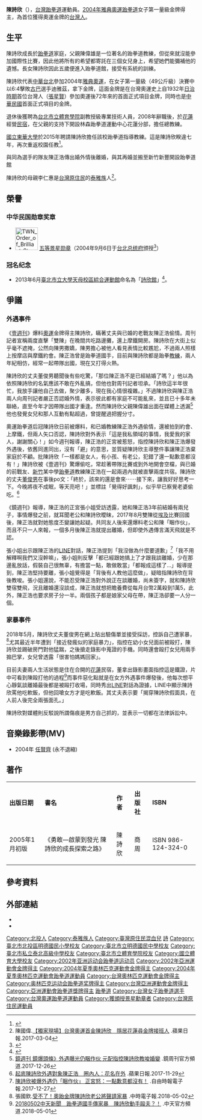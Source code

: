 {{Otheruses|陳詩欣}}
{{Infobox sportsperson
| name=陳詩欣
| image=2006TaiwanSportEliteAwards SSChen.jpg
| caption =2006年台灣運動精英獎頒獎典禮擔任頒獎人
| romanizedname=Chen Shih-Hsin
| nationality={{ROC}}
| national_team=
| ethnicity=
| birth_date ={{Birth date and age|year=1978|month=11|day=16}}
| birth_place={{TWN}}[[臺北市|臺北市]]
| death_date=
| death_place=
| monuments=臺北市立體育學院[[詩欣館|詩欣館]]（後改名為臺北市立大學天母校區詩欣館）
| residence ={{TWN}}[[新竹縣|新竹縣]]
| education =[[臺北市立體育學院|臺北市立體育學院]]運動科學研究所運動生理學碩士<br/>[[國立體育大學|國立體育大學]]教練科學研究所運動心理學組博士班
| alma_mater=臺北市立體育學院<br/>國立體育大學
| occupation=臺北市立體育學院副教授級專業技術人員
| years_active=1994年至今
| height={{height|m=1.66}}
| weight={{weight|kg=46}}
| spouse=現任丈夫陳正皓<br/>{{marriage|董俊男|2008年|2018年|reason=divorced}}<ref>{{Cite web|url=https://www.mirrormedia.mg/premium/20200827pol004|title=她衝動嫁給父母絕不認同的人 才2個月就想離婚|author=陳昌遠|date=2020年9月5日|publisher=鏡傳媒|language=zh-tw|access-date=2021年8月1日|archive-date=2022年1月3日|archive-url=https://web.archive.org/web/20220103185206/https://www.mirrormedia.mg/premium/20200827pol004/|dead-url=no}}</ref>
| country={{TPE}}
| sport =跆拳道
| rank=47公斤級
| collegeteam=臺北市立體育學院
| coach =陳偉雄（父）
| retired=2004年8月27日
| coaching=新庄子運動中心
| medaltemplates=
{{MedalCount|type=國際運動賽會
|夏季奧林匹克運動會|1|0|0
|跆拳道世界盃|4|0|0
|亞洲運動會|1|0|0
|東亞運動會|1|0|0
}}
{{MedalCountry|{{TPE}}}}
{{MedalSport|女子[[跆拳道|跆拳道]]}}
{{MedalCompetition|跆拳道世界盃}}
{{MedalGold|1994年英屬開曼群島喬治鎮|鰭量級}}
{{MedalGold|1996年巴西|鰭量級}}
{{MedalGold|2001年越南胡志明市|鰭量級}}
{{MedalGold|2002年日本東京都|-47kg}}
{{MedalCompetition|[[東亞運動會|東亞運動會]]}}
{{MedalGold|[[2001年東亞運動會|2001年日本大阪府]]|鰭量級}}
{{MedalCompetition|亞洲運動會}}
{{MedalGold|[[2002年亞洲運動會|2002年韓國釜山廣域市]]|鰭量級}}
{{MedalCompetition|荷蘭跆拳道公開賽}}
{{MedalGold|2004年荷蘭愛因荷芬|-47kg}}
{{MedalCompetition|夏季奧林匹克運動會}}
{{MedalGold|[[2004年夏季奧林匹克運動會|2004年希臘雅典]]|-49kg}}
| updated=2022年2月19日
}}
'''陳詩欣'''（{{bd|1978年|11月16日||}}），[[台灣|台灣]][[跆拳道|跆拳道]]運動員。[[2004年夏季奥林匹克運動會|2004年雅典奧運]][[跆拳道|跆拳道]]女子第一量級金牌得主，為首位獲得奧運金牌的[[台灣人|台灣人]]。

==生平==
陳詩欣成長於[[跆拳道|跆拳道]]家庭，父親陳偉雄是一位著名的跆拳道教練，但從來就沒能參加國際性比賽，因此他將所有的希望都寄託在三個女兒身上，希望她們能彌補他的遺憾。長女陳詩欣因此五歲便進入跆拳道館，接受有系統的訓練。

陳詩欣代表[[中華台北|中華台北]]參加2004年[[2004年夏季奥林匹克運動會|雅典奧運]]，在女子第一量級（49公斤級）決賽中以6:4擊敗[[古巴|古巴]]選手迪雅茲，拿下金牌，這面金牌是在台灣奧運史上自1932年[[台灣日治時期|日治時期]]首位台灣人（[[張星賢|張星賢]]）參加奧運後72年來的首面正式項目金牌，同時也是[[中華民國|中華民國]]首面正式項目的金牌。

退休後獲聘為[[台北市立體育學院|台北市立體育學院]]副教授級專業技術人員，2008年辭職後，於[[花蓮縣|花蓮]]經營[[民宿|民宿]]，在父親的支持下開設林森跆拳道運動中心花蓮分部，擔任總教練。

[[國立東華大學|國立東華大學]]於2015年聘請陳詩欣擔任該校跆拳道指導教練。這是陳詩欣睽違七年，再次重返校園任教<ref>{{Cite web |url=http://134.208.16.59/ |title=國立東華大學體育中心 |access-date=2018-05-03 |archive-date=2020-08-08 |archive-url=https://web.archive.org/web/20200808090854/http://134.208.16.59/ |dead-url=no }}</ref>。

與同為選手的隊友陳正浩傳出婚外情後離婚，與其再婚並搬至新竹新豐開設跆拳道館

陳詩欣的母親李仁惠是[[台灣原住民|台灣原住民]]的[[泰雅族|泰雅族]]人<ref>陳國偉.[http://www.appledaily.com.tw/realtimenews/article/new/20170304/1058097/ 【獨家現場】台灣奧運首金陳詩欣　隱居花蓮尋金牌接班人] {{Wayback|url=http://www.appledaily.com.tw/realtimenews/article/new/20170304/1058097/ |date=20171027064017 }}.蘋果日報.2017-03-04</ref>。

== 榮譽 ==
===中华民国勋章奖章===
* [[File:TWN_Order_of_Brilliant_Star_5Class_BAR.svg|60px]] [[景星勋章|五等景星勋章]]（2004年9月6日于[[台北市|台北]][[总统府_(台湾)|总统府]]颁授<ref>{{cite web |url=https://www.president.gov.tw/NEWS/8776 |title=總統頒贈「2004年雅典奧林匹克運動會」跆拳道金牌得主陳詩欣、朱木炎勳章 |publisher=中华民国总统府 |date=2004-09-06 |accessdate=2021-08-29 |archive-date=2021-08-29 |archive-url=https://web.archive.org/web/20210829050622/https://www.president.gov.tw/NEWS/8776 |dead-url=no }}</ref>）

===冠名纪念===
*2013年6月[[臺北市立大學天母校區綜合運動館|臺北市立大學天母校區綜合運動館]]命名為「[[詩欣館|詩欣館]]」<ref>{{cite web|url=http://tv.udn.com/news/11664.shtml|title=北體綜合體育館 命名"詩欣館"|date=2013-06-21|accessdate=2014-05-12|language=zh-tw|publisher=udn TV|archive-date=2014-05-12|archive-url=https://web.archive.org/web/20140512220715/http://tv.udn.com/news/11664.shtml|dead-url=no}}</ref>。
== 爭議 ==
===外遇事件===
《[[壹週刊_(台灣)|壹週刊]]》爆料[[奧運|奧運]]金牌得主陳詩欣，瞞著丈夫與已婚的老戰友陳正浩偷情。周刊記者宣稱兩度直擊「雙陳」在晚間共吃路邊攤，還上摩鐵開房。陳詩欣在大街上似乎毫不遮掩，公然向陳男撒嬌，陳男擔心被他人看見表情比較尷尬，不過兩人照樣上按摩店與摩鐵約會。陳正浩曾是跆拳道國手，目前與陳詩欣都是跆拳[[教練|教練]]，兩人年紀相仿，經常一起帶隊出國，現在又打得火熱。

陳詩欣的丈夫董俊男聽聞後有些吃驚，「那位陳正浩不是已經結婚了嗎？」他以為依照陳詩欣的名氣應該不敢在外亂搞，但他也對周刊記者坦承。「詩欣這半年很忙，我放手讓他自己去做，聚少離多，現在我心情很複雜。」不過陳詩欣與陳正浩兩人向周刊記者嚴正否認婚外情，表示彼此都有家庭不可能亂來，並且已十多年未聯絡，直至今年才因帶隊出國才重逢。然而陳詩欣父親陳偉雄出面在媒體上透漏<ref>[https://www.youtube.com/watch?v=mwoDO3WeLmk 鏡週刊 鏡爆頭條》外遇曝光仍睏作伙 元配指控陳詩欣教唆婚變] {{Wayback|url=https://www.youtube.com/watch?v=mwoDO3WeLmk |date=20200228074958 }}.鏡周刊官方頻道.2017-12-26</ref>他也發覺女兒和那人互動有點超過，曾提醒過把握分寸。

奧運跆拳道后冠陳詩欣日前被爆料，和已婚教練陳正浩外遇偷情，還被拍到約會、上摩鐵，但兩人矢口否認，陳詩欣對外表示「這是我私領域的事情，我愛我的家人，謝謝關心！」如今週刊報導，陳正浩的正宮被惹怒，指控陳詩欣和陳正浩爆發外遇後，依舊同進同出，沒有「避」的意思，並質疑陳詩欣主導整件事讓陳正浩棄家庭於不顧。批陳詩欣「一樣都是女人，有小孩、有老公，犯錯了還一點歉意都沒有！」陳詩欣被《壹週刊》驚爆偷吃，常趁著帶隊比賽或到外地開會空檔，與已婚的前戰友、[[新竹都會區|新竹]]某中學[[跆拳道|跆拳道]]教練陳正浩在一起兩週內就被直擊兩度共宿。陳詩欣的丈夫[[董俊男|董俊男]]在事後po文：「終於，該來的還是會來⋯⋯接下來，讓我好好思考一下。今晚將夜不成眠，等天亮吧！」並標註「覺得好諷刺」，似乎早已察覺老婆偷吃。<ref>[https://tw.appledaily.com/new/realtime/20171129/1250138/ 起底陳詩欣外遇對象陳正浩　圈內人：花名在外] {{Wayback|url=https://tw.appledaily.com/new/realtime/20171129/1250138/ |date=20180911203640 }}.蘋果日報.2017-11-29</ref>

《鏡週刊》報導，陳正浩的正宮張小姐受訪透露，她和陳正浩3年前結婚有兩兒子，事情爆發之前，就耳聞老公和陳詩欣曖昧，2017年8月雙陳從[[埃及|埃及]]比賽回國後，陳正浩就對她態度丕變讓她起疑。共同友人後來還爆料老公和陳「睏作伙」，而且不只一人來報，一個多月後陳正浩就提出離婚，但即使外遇傳言滿天飛就是不認。

張小姐出示跟陳正浩的[[LINE|LINE]]對話，陳正浩提到「我沒做為什麼要道歉」<ref>[http://news.ltn.com.tw/news/life/breakingnews/2294847 陳詩欣被爆外遇仍「睏作伙」 正宮怒：一點歉意都沒有！] {{Wayback|url=http://news.ltn.com.tw/news/life/breakingnews/2294847 |date=20210124095422 }}.自由時報電子報.2017-12-27</ref>「我不用解釋啊我們又沒幹嘛」，張小姐則反擊「都已經跟她搞上了才跟我談離婚，少在那邊亂放話，假裝自己很無辜，有擔當一點，敢做敢當」「都報成這樣了...」報導提到，陳正浩堅持要離，張小姐覺得是「背後有人教他這麼做」，疑暗指陳詩欣在背後教唆。張小姐還說，不能忍受陳正浩對外說正在談離婚，尚未簽字，就和陳詩欣雙宿雙飛，況且離婚還沒談成，陳正浩就想把贍養費從每月台幣2萬殺到1萬5，此外，陳正浩也要求房子分一半。兩個孩子都是娘家父母在帶，陳正浩卻要一人分一個。

===家暴事件===
2018年5月，陳詩欣丈夫董俊男在網上貼出驗傷單並接受採訪，控訴自己遭家暴，<ref>張國欽.[http://www.chinatimes.com/realtimenews/20180502001251-260402 受不了！奧跆金牌陳詩欣老公將聲請家暴] {{Wayback|url=http://www.chinatimes.com/realtimenews/20180502001251-260402 |date=20200927102228 }}.中時電子報.2018-05-02</ref>尤其最近半年遭到「接近發瘋似的家庭暴力」，指控在幼小女兒面前被毆打，陳詩欣並踢破房門對他猛踹，之後搶走錄影中蒐證的手機。同時還會毆打女兒用兩手搧巴掌，女兒曾透露「很害怕媽媽回家」。

目前夫妻兩人生活狀態是住在合開的[[花蓮縣|花蓮]]民宿，董拿出錄影畫面指控這是鐵證，片中可看到陳毆打他的過程<ref>[https://www.youtube.com/watch?v=R-_hQMzC9VQ 20180502中天新聞　跆拳道國手傳家暴　陳詩欣動手毆夫？！] {{Wayback|url=https://www.youtube.com/watch?v=R-_hQMzC9VQ |date=20200228093952 }}.中天官方頻道.2018-05-01</ref>而事件惡化點就是在女方外遇事件爆發後，他每次想平心靜氣談離婚最後都是被毆打收場，同時秀出[[LINE|LINE]]對話為證據，LINE中顯示陳詩欣罵他吃軟飯，但他回嗆女方才是吃軟飯。其丈夫表示要「揭穿陳詩欣假面具，在人前人後完全兩張面孔。」

陳詩欣對媒體則反駁說所謂傷痕是男方自己抓的，並表示一切都在法律訴訟中。
==音樂錄影帶(MV)==
*2004年 [[任賢齊|任賢齊]] (永不退縮)

== 著作 ==
{| class="wikitable" 
|- align=center
| '''出版日期''' || '''書名''' || '''作者'''||'''出版社'''|| '''ISBN''' 
|-
|2005年1月初版||《勇敢—啟蒙到發光 陳詩欣的成長探索之路》||陳詩欣||商周||ISBN 986-124-324-0
|}

== 參考資料 ==
{{Reflist}}

== 外部連結 ==
*{{IOC profile|id=shih-hsin-chen}}
*{{Facebook page|100000330357674}}

{{DEFAULTSORT:Chen陳詩欣}}
[[Category:北投人|Category:北投人]]
[[Category:泰雅族人|Category:泰雅族人]]
[[Category:臺灣原住民混血兒|Category:臺灣原住民混血兒]]
[[Category:陈姓|詩]]
[[Category:臺北市北投區明德國民小學校友|Category:臺北市北投區明德國民小學校友]]
[[Category:臺北市立明德國民中學校友|Category:臺北市立明德國民中學校友]]
[[Category:臺北市私立泰北高級中學校友|Category:臺北市私立泰北高級中學校友]]
[[Category:臺北市立體育學院校友|Category:臺北市立體育學院校友]]
[[Category:國立體育大學校友|Category:國立體育大學校友]]
[[Category:2002年亚洲运动会跆拳道运动员|Category:2002年亚洲运动会跆拳道运动员]]
[[Category:2002年亞洲運動會金牌得主|Category:2002年亞洲運動會金牌得主]]
[[Category:2004年夏季奧林匹克運動會金牌得主|Category:2004年夏季奧林匹克運動會金牌得主]]
[[Category:2004年夏季奧林匹克運動會跆拳道運動員|Category:2004年夏季奧林匹克運動會跆拳道運動員]]
[[Category:台灣奧林匹克運動會金牌得主|Category:台灣奧林匹克運動會金牌得主]]
[[Category:奥林匹克运动会跆拳道奖牌得主|Category:奥林匹克运动会跆拳道奖牌得主]]
[[Category:台灣亞洲運動會金牌得主|Category:台灣亞洲運動會金牌得主]]
[[Category:亞洲運動會跆拳道獎牌得主|Category:亞洲運動會跆拳道獎牌得主]]
[[Category:台湾体育之最|跆拳道]]
[[Category:台灣女子跆拳道選手|Category:台灣女子跆拳道選手]]
[[Category:台灣奧運跆拳道運動員|Category:台灣奧運跆拳道運動員]]
[[Category:獲頒授景星勳章者|Category:獲頒授景星勳章者]]
[[Category:台灣原住民運動員|Category:台灣原住民運動員]]